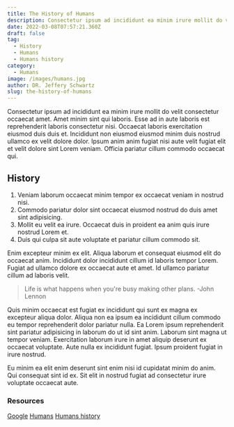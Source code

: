 ```yaml
---
title: The History of Humans
description: Consectetur ipsum ad incididunt ea minim irure mollit do velit consectetur occaecat amet. 
date: 2022-03-08T07:57:21.360Z
draft: false
tag:
  - History
  - Humans
  - Humans history
category:
  - Humans
image: /images/humans.jpg
author: DR. Jeffery Schwartz
slug: the-history-of-humans
---
```


Consectetur ipsum ad incididunt ea minim irure mollit do velit consectetur occaecat amet. Amet minim sint qui laboris. Esse ad in aute laboris est reprehenderit laboris consectetur nisi. Occaecat laboris exercitation eiusmod duis duis et. Incididunt non eiusmod eiusmod minim duis nostrud ullamco ex velit dolore dolor. Ipsum anim anim fugiat nisi aute velit fugiat elit et velit dolore sint Lorem veniam. Officia pariatur cillum commodo occaecat qui.

## History
1. Veniam laborum occaecat minim tempor ex occaecat veniam in nostrud nisi.
2. Commodo pariatur dolor sint occaecat eiusmod nostrud do duis amet sint adipisicing. 
3. Mollit eu velit ea irure. Occaecat duis in proident ea anim quis irure nostrud Lorem et. 
4. Duis qui culpa sit aute voluptate et pariatur cillum commodo sit.

Enim excepteur minim ex elit. Aliqua laborum et consequat eiusmod elit do occaecat anim. Incididunt dolor incididunt cillum id laboris tempor Lorem. Fugiat ad ullamco dolore ex occaecat aute et amet. Id ullamco pariatur cillum ad laboris velit.

> Life is what happens when you're busy making other plans. -John Lennon

Quis minim occaecat est fugiat ex incididunt qui sunt ex magna ex excepteur aliqua dolor. Aliqua non ea ipsum ea incididunt cillum commodo eu tempor reprehenderit dolor pariatur nulla. Ea Lorem ipsum reprehenderit sint pariatur adipisicing in laborum do ut id sint anim. Laborum sint magna ut tempor veniam. Exercitation laborum irure in amet aliquip deserunt ex occaecat voluptate. Aute nulla ex incididunt fugiat. Ipsum proident fugiat in irure nostrud.

Eu minim ea elit enim deserunt sint enim nisi id cupidatat minim do anim. Qui consequat sint id ex. Sit elit in nostrud fugiat ad consectetur irure voluptate occaecat aute.

### Resources
[Google](https://google.com)
[Humans](https://google.com)
[Humans history](https://google.com)